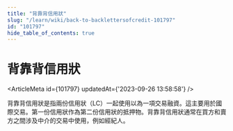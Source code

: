 ```yaml
---
title: "背靠背信用狀"
slug: "/learn/wiki/back-to-backlettersofcredit-101797"
id: "101797"
hide_table_of_contents: true
---
```



# 背靠背信用狀

<ArticleMeta id={101797} updatedAt={'2023-09-26 13:58:58'} />
<div className='border-solid border-b border-t-0 my-4 border-[var(--ifm-color-gray-300)]' />

背靠背信用狀是指兩份信用狀（LC）一起使用以為一項交易融資。這主要用於國際交易。第一份信用狀作為第二份信用狀的抵押物。背靠背信用狀通常在買方和賣方之間涉及中介的交易中使用，例如經紀人。
